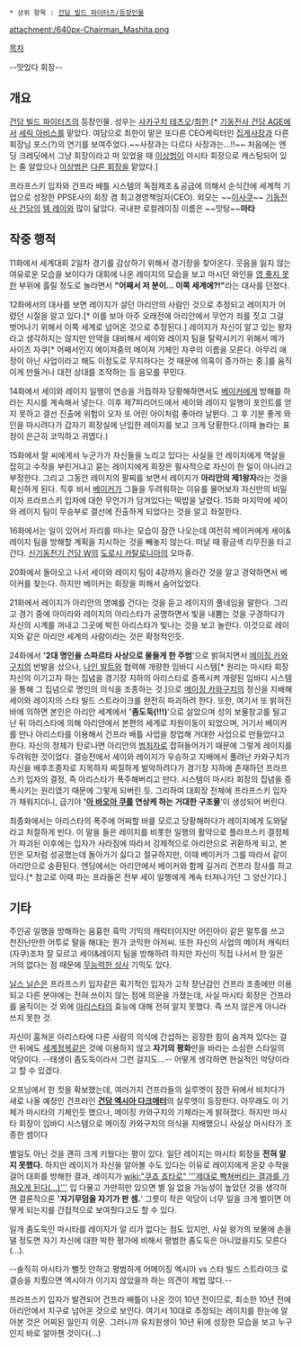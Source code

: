  * 상위 항목 : [[건담 빌드 파이터즈/등장인물]]

attachment:/640px-Chairman_Mashita.png

[[목차]]

--맛있다 회장--

== 개요 ==
[[건담 빌드 파이터즈]]의 등장인물. 성우는 [[사카구치 테츠오]]/[[최한]].[* [[기동전사 건담 AGE]]에서 [[세릭 아비스]]를 맡았다. 여담으로 최한이 맡은 또다른 CEO케릭터인 [[집게사장]]과 다른 회장님 포스(?)의 연기를 보여주었다.~~사장과는 다르다 사장과는...!!~~ 처음에는 엔딩 크레딧에서 그냥 회장이라고 떠 있었을 때 [[이상범]]이 마시타 회장으로 캐스팅되어 있는 줄 알았으나 [[이상범]]은 [[요셉 칸카은슐야|다른 회장]]을 맡았다.]

프라프스키 입자와 건프라 배틀 시스템의 독점제조＆공급에 의해서 순식간에 세계적 기업으로 성장한 PPSE사의 회장 겸 최고경영책임자(CEO). 외모는 ~~[[이토 이사쿠|이사쿠]]~~ [[기동전사 건담]]의 [[템 레이]]와 많이 닮았다. 국내판 로컬레이징 이름은 ~~맛탕~~'''마타'''

== 작중 행적 ==
11화에서 세계대회 2일차 경기를 감상하기 위해서 경기장을 찾아온다. 웃음을 잃지 않는 여유로운 모습을 보이다가 대회에 나온 레이지의 모습을 보고 마시던 와인을 [[영 좋지 못한 곳|영 좋지 못한]] 부위에 흘릴 정도로 놀라면서 '''"어째서 저 분이... 이쪽 세계에?!"'''라는 대사를 던졌다. 

12화에서의 대사를 보면 레이지가 살던 아리안의 사람인 것으로 추정되고 레이지가 어렸던 시절을 알고 있다.[* 이를 보아 아주 오래전에 아리안에서 무언가 죄를 짓고 그걸 벗어나기 위해서 이쪽 세계로 넘어온 것으로 추정된다.] 레이지가 자신이 알고 있는 왕자라고 생각하지는 않지만 만약을 대비해서 세이와 레이지 팀을 탈락시키기 위해서 메가 사이즈 자쿠[* 어째서인지 메이져중의 메이져 기체인 자쿠의 이름을 모른다. 아무리 애정이 아닌 사업이라고 해도 이정도로 무지하다는 것 때문에 의혹이 증가하는 중.]를 움직이게 만들거나 대전 상대를 조작하는 등 음모를 꾸민다.

14화에서 세이와 레이지 일행이 연승을 거듭하자 당황해하면서도 [[베이커]]에게 방해를 하라는 지시를 계속해서 넣는다. 이후 제7피리어드에서 세이와 레이지 일행이 포인트를 얻지 못하고 결선 진출에 위험이 오자 또 어린 아이처럼 좋아라 날뛴다. 그 후 기분 좋게 와인을 마시려다가 갑자기 회장실에 난입한 레이지를 보고 크게 당황한다.(이때 놀라는 표정이 은근히 코믹하고 귀엽다.)

15화에서 랄 씨에게서 누군가가 자신들을 노리고 있다는 사실을 안 레이지에게 멱살을 잡히고 수작을 부린거냐고 묻는 레이지에게 회장은 필사적으로 자신이 한 일이 아니라고 부정한다. 그리고 그동안 레이지의 팔찌를 보면서 레이지가 '''아리안의 제1왕자'''라는 것을 확신하게 된다. 직후 비서 [[베이커]]가 그들을 두려워하는 이유를 물어보자 자신만의 비밀이자 프라프스키 입자에 대한 무언가가 담겨있다는 떡밥을 날렸다. 15화 마지막에 세이와 레이지 팀이 무승부로 결선에 진출하게 되었다는 것을 알고 좌절한다. 

16화에서는 일이 있어서 자리를 떠나는 모습이 잠깐 나오는데 여전히 베이커에게 세이&레이지 팀을 방해할 계획을 지시하는 것을 빼놓지 않는다. 떠날 때 황금색 리무진을 타고 간다. [[신기동전기 건담 W]]의 [[도로시 카탈로니아]]의 오마쥬.

20화에서 돌아오고 나서 세이와 레이지 팀이 4강까지 올라간 것을 알고 경악하면서 베이커를 찾는다. 하지만 베이커는 회장을 피해서 숨어있었다.

21화에서 레이지가 아리안의 명예를 건다는 것을 듣고 레이지의 풀네임을 말한다. 그리고 경기 중에 아이라와 레이지의 아리스타가 공명하면서 빛을 내뿜는 것을 구경하다가 자신의 시계를 꺼내고 그곳에 박힌 아리스타가 빛나는 것을 보고 놀란다. 이것으로 레이지와 같은 아리안 세계의 사람이라는 것은 확정적인듯.

24화에서 ''''2대 명인을 스파르타 사상으로 물들게 한 주범''''으로 밝혀지면서 [[메이징 카와구치]]의 반발을 샀으나, [[나인 발트]]와 협력해 개량한 임바디 시스템[* 원리는 마시타 회장 자신의 이기고자 하는 집념을 경기장 지하의 아리스타로 증폭시켜 개량된 임바디 시스템을 통해 그 집념으로 명인의 의식을 조종하는 것.]으로 [[메이징 카와구치]]의 정신을 지배해 세이와 레이지의 스타 빌드 스트라이크를 완전히 파괴하려 한다. 또한, 여기서 또 밝혀진 바에 의하면 본인은 아리안 세계에서 ''''좀도둑(!!!)''''으로 살았으며 성의 보물창고를 털고난 뒤 아리스타에 의해 아리안에서 본편의 세계로 차원이동이 되었으며, 거기서 베이커를 만나 아리스타를 이용해서 건프라 배틀 사업을 창업해 거대한 사업으로 만들었다고 한다. 자신의 정체가 탄로나면 아리안의 [[범죄자]]로 잡혀들어가기 때문에 그렇게 레이지를 두려워한 것이었다. 결승전에서 세이와 레이지가 우승하고 지배에서 풀려난 카와구치가 자신을 배후조종자로 지목하자 찌질하게 발악하려다가 경기장 지하에 존재하던 프라프스키 입자의 결정, 즉 아리스타가 폭주해버리고 만다. 시스템이 마시타 회장의 집념을 증폭시키는 원리였기 때문에 그렇게 되버린 듯. 그리하여 대회장 전체에 프라프스키 입자가 채워지더니, 급기야 ''''[[아 바오아 쿠]]를 연상케 하는 거대한 구조물''''이 생성되어 버린다.

최종화에서는 아리스타의 폭주에 어찌할 바를 모르고 당황해하다가 레이지에게 도와달라고 처절하게 빈다. 이 말을 들은 레이지를 비롯한 일행의 활약으로 플라프스키 결정체가 파괴된 이후에는 입자가 사라짐에 따라서 강제적으로 아리안으로 귀환하게 되고, 본인은 모처럼 성공했는데 돌아가기 싫다고 절규하지만, 이때 베이커가 그를 따라서 같이 아리안으로 송환된다. 엔딩에서는 아리안에서 베이커와 함께 길거리 건프라 장사를 하고 있다.[* 참고로 이때 파는 프라들은 전부 세이 일행에게 계속 터져나가던 그 양산기다.]

== 기타 ==
주인공 일행을 방해하는 음흉한 흑막 기믹의 캐릭터이지만 어린아이 같은 말투를 쓰고 천진난만한 어투로 말을 해대는 뭔가 코믹한 아저씨. 또한 자신의 사업의 메이저 캐릭터(자쿠)조차 잘 모르고 세이&레이지 팀을 방해하려 하지만 자신이 직접 나서서 한 일은 거의 없다는 점 때문에 [[무능력한 상사]] 기믹도 있다.

[[닐스 닐슨]]은 프라프스키 입자같은 획기적인 입자가 고작 장난감인 건프라 조종에만 이용되고 다른 분야에는 전혀 쓰이지 않는 점에 의문을 가졌는데, 사실 마시타 회장은 건프라를 움직이는 것 외에 [[아리스타]]의 효능에 대해 전혀 알지 못했다. 즉 쓰지 않은게 아니라 쓰지 못한 것. 

자신이 훔쳐온 아리스타에 다른 사람의 의식에 간섭하는 굉장한 힘이 숨겨져 있다는 걸 안 뒤에도 [[세계정복]]같은 것에 이용하지 않고 '''자기의 평화'''만을 바라는 소심한 스타일의 악당이다. --태생이 좀도둑이라서 그런 걸지도...-- 어떻게 생각하면 현실적인 악당이라고 할 수 있겠다.

오프닝에서 한 컷을 확보했는데, 여러가지 건프라들의 실루엣이 잠깐 뒤에서 비치다가 새로 나올 예정인 건프라인 '''[[건담 엑시아 다크매터]]'''의 실루엣이 등장한다. 아무래도 이 기체가 마시타의 기체인듯 했으나, 메이징 카와구치의 기체라는게 밝혀졌다. 하지만 마시타 회장이 임바디 시스템으로 메이징 카와구치의 의식을 지배했으니 사실상 마시타가 조종한 셈이다

별일도 아닌 것을 괜히 크게 키웠다는 평이 있다. 일단 레이지는 마시타 회장을 '''전혀 알지 못했다.''' 하지만 레이지가 자신을 알아볼 수도 있다는 이유로 레이지에게 온갖 수작을 걸어 대회를 방해한 결과, 레이지가 [[wiki:"쿠죠 죠타로" '''제대로 빡쳐버리는 결과를 가져오게 된다(...)''']] 입 다물고 가만히만 있으면 별 일 없을 가능성이 높았던 것을 생각하면 결론적으론 ''''자기무덤을 자기가 판 셈.'''' 그릇이 작은 악당이 너무 일을 크게 벌이면 어떻게 되는지를 간접적으로 보여줬다고도 할 수 있다. 

일개 좀도둑인 마시타를 레이지가 알 리가 없다는 점도 있지만, 사실 왕가의 보물에 손을 댈 정도면 자기 자신에 대한 박한 평가에 비해서 평범한 좀도둑은 아니었을지도 모른다(...). 

--솔직히 마시타가 뻘짓 안하고 평범하게 어메이징 엑시아  vs 스타 빌드 스트라이크 로 결승을 치뤘으면 엑시아가 이기지 않았을까 하는 의견이 제법 많다.--

프라프스키 입자가 발견되어 건프라 배틀이 나온 것이 10년 전이므로, 최소한 10년 전에 아리안에서 지구로 넘어온 것으로 보인다. 여기서 10대로 추정되는 레이지를 한눈에 알아본 것은 어찌된 일인지 의문. 그러니까 유치원생이 10년 뒤에 성장한 모습을 보고 누구인지 바로 알아챈 것이다(...)
